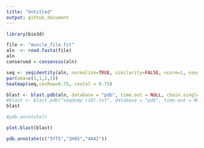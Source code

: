 ```yaml
---
title: "Untitled"
output: github_document
---
```


```r
library(bio3d)

```

```r
file <- "muscle_file.fst"
aln  <- read.fasta(file)
aln
conserved <-consensus(aln)
```




```r
seq <- seqidentity(aln, normalize=TRUE, similarity=FALSE, ncore=1, nseg.scale=1)
par(oma=c(1,1,1,1))
heatmap(seq,cexRow=0.75, cexCol = 0.75)

```



```r
blast <- blast.pdb(aln, database = "pdb", time.out = NULL, chain.single=TRUE)
#blast <- blast.pdb("seqdump (10).txt", database = "pdb", time.out = NULL, chain.single=TRUE)
blast

#pdb.annotate()

```
```r
plot.blast(blast)

```

```r
pdb.annotate(c("5YTS","1H9S","4A4I"))
```

